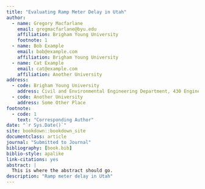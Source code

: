 ```yaml
---
title: "Evaluating Ramp Meter Delay in Utah"
author:
  - name: Gregory Macfarlane
    email: gregmacfarlane@byu.edu
    affiliation: Brigham Young University
    footnote: 1
  - name: Bob Example
    email: bob@example.com
    affiliation: Brigham Young University
  - name: Cat Example
    email: cat@example.com
    affiliation: Another University
address:
  - code: Brigham Young University
    address: Civil and Environmental Engineering Department, 430 Engineering Building, Provo, Utah 84602
  - code: Another University
    address: Some Other Place
footnote:
  - code: 1
    text: "Corresponding Author"
date: "`r Sys.Date()`"
site: bookdown::bookdown_site
documentclass: article
journal: "Submitted to Journal"
bibliography: [book.bib]
biblio-style: apalike
link-citations: yes
abstract: |
  This is where the abstract should go.
description: "Ramp meter delay in Utah"
---
```




